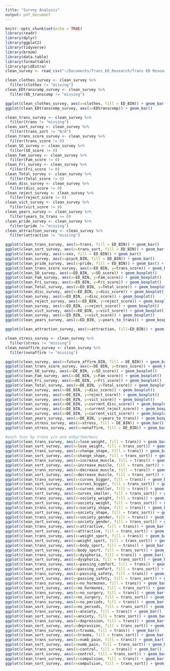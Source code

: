 ```yaml
---
title: "Survey Analysis"
output: pdf_document
---
```


```r
knitr::opts_chunk$set(echo = TRUE)
library(readr)
library(dplyr)
library(ggplot2)
library(tidyverse)
library(broom)
library(data.table)
library(formattable)
library(gridExtra)
clean_survey <- read_csv("~/Documents/Trans_ED_Research/Trans ED Research/cleaned_survey.csv")
```
```r
clean_clothes_survey <- clean_survey %>%
  filter(clothes != "missing")
clean_EDtranscomp_survey <- clean_survey %>%
  filter(ED_transcomp != "missing")

ggplot(clean_clothes_survey, aes(x=clothes, fill = ED_BIN)) + geom_bar()
ggplot(clean_EDtranscomp_survey, aes(x=EDtranscomp)) + geom_bar()
```


```r
clean_trans_survey <- clean_survey %>%
  filter(trans != "missing")
clean_sort_survey <- clean_survey %>%
  filter(trans_sort != "N/A")
clean_trans_score_survey <- clean_survey %>%
  filter(trans_score != 0)
clean_SO_survey <- clean_survey %>%
  filter(SO_score != 0)
clean_Fam_survey <- clean_survey %>%
  filter(Fam_score != 0)
clean_Fri_survey <- clean_survey %>%
  filter(Fri_score != 0)
clean_Total_survey <- clean_survey %>%
  filter(Total_score != 0)
clean_disc_survey <- clean_survey %>%
  filter(disc_score != 0)
clean_reject_survey <- clean_survey %>%
  filter(reject_score != 0)
clean_vict_survey <- clean_survey %>%
  filter(vict_score != 0)
clean_years_survey <- clean_survey %>%
  filter(years_to_trans >= 0)
clean_pride_survey <- clean_survey %>%
  filter(pride != "missing")
clean_attraction_survey <- clean_survey %>%
  filter(attraction != "missing")

ggplot(clean_trans_survey, aes(x=trans, fill = ED_BIN)) + geom_bar()
ggplot(clean_sort_survey, aes(x=trans_sort, fill = ED_BIN)) + geom_bar()
ggplot(clean_survey, aes(x=sex, fill = ED_BIN)) + geom_bar()
ggplot(clean_survey, aes(x=psych_BIN, fill = ED_BIN)) + geom_bar()
ggplot(clean_pride_survey, aes(x=pride, fill = ED_BIN)) + geom_bar() + theme(axis.text.x=element_text(angle = -90, hjust = 0))
ggplot(clean_trans_score_survey, aes(x=ED_BIN, y=trans_score)) + geom_boxplot()
ggplot(clean_SO_survey, aes(x=ED_BIN, y=SO_score)) + geom_boxplot()
ggplot(clean_Fam_survey, aes(x=ED_BIN, y=Fam_score)) + geom_boxplot()
ggplot(clean_Fri_survey, aes(x=ED_BIN, y=Fri_score)) + geom_boxplot()
ggplot(clean_Total_survey, aes(x=ED_BIN, y=Total_score)) + geom_boxplot()
ggplot(clean_disc_survey, aes(x=ED_BIN, y=disc_score)) + geom_boxplot()
ggplot(clean_survey, aes(x=ED_BIN, y=disc_score)) + geom_boxplot()
ggplot(clean_reject_survey, aes(x=ED_BIN, y=reject_score)) + geom_boxplot()
ggplot(clean_survey, aes(x=ED_BIN, y=reject_score)) + geom_boxplot()
ggplot(clean_vict_survey, aes(x=ED_BIN, y=vict_score)) + geom_boxplot()
ggplot(clean_survey, aes(x=ED_BIN, y=vict_score)) + geom_boxplot()
ggplot(clean_years_survey, aes(x=ED_BIN, y=years_to_trans)) + geom_boxplot()

ggplot(clean_attraction_survey, aes(x=attraction, fill=ED_BIN)) + geom_bar()
```

```r
clean_stress_survey <- clean_survey %>%
  filter(stress != "missing")
clean_nonaffirm_survey <- clean_survey %>%
  filter(nonaffirm != "missing")

ggplot(clean_survey, aes(x=future_affirm_BIN, fill = DE_BIN)) + geom_bar()
ggplot(clean_trans_score_survey, aes(x=DE_BIN, y=trans_score)) + geom_boxplot()
ggplot(clean_SO_survey, aes(x=DE_BIN, y=SO_score)) + geom_boxplot()
ggplot(clean_Fam_survey, aes(x=DE_BIN, y=Fam_score)) + geom_boxplot()
ggplot(clean_Fri_survey, aes(x=DE_BIN, y=Fri_score)) + geom_boxplot()
ggplot(clean_Total_survey, aes(x=DE_BIN, y=Total_score)) + geom_boxplot()
ggplot(clean_survey, aes(x=DE_BIN, y=disc_score)) + geom_boxplot()
ggplot(clean_survey, aes(x=DE_BIN, y=reject_score)) + geom_boxplot()
ggplot(clean_survey, aes(x=DE_BIN, y=vict_score)) + geom_boxplot()
ggplot(clean_survey, aes(x=DE_BIN, y=current_disc_score)) + geom_boxplot()
ggplot(clean_survey, aes(x=DE_BIN, y=current_reject_score)) + geom_boxplot()
ggplot(clean_survey, aes(x=DE_BIN, y=current_vict_score)) + geom_boxplot()
ggplot(clean_years_survey, aes(x=DE_BIN, y=years_to_trans)) + geom_boxplot()
ggplot(clean_stress_survey, aes(x=stress, fill = DE_BIN)) + geom_bar()
ggplot(clean_stress_survey, aes(x=nonaffirm, fill = DE_BIN)) + geom_bar() + theme(axis.text.x=element_text(angle = -90, hjust = 0))


```

```r
#each func by trans y/n and enby/fem/masc
ggplot(clean_trans_survey, aes(x=lose_weight, fill = trans)) + geom_bar()
ggplot(clean_sort_survey, aes(x=lose_weight, fill = trans_sort)) + geom_bar()
ggplot(clean_trans_survey, aes(x=change_shape, fill = trans)) + geom_bar()
ggplot(clean_sort_survey, aes(x=change_shape, fill = trans_sort)) + geom_bar()
ggplot(clean_trans_survey, aes(x=increase_muscle, fill = trans)) + geom_bar()
ggplot(clean_sort_survey, aes(x=increase_muscle, fill = trans_sort)) + geom_bar()
ggplot(clean_trans_survey, aes(x=decrease_muscle, fill = trans)) + geom_bar()
ggplot(clean_sort_survey, aes(x=decrease_muscle, fill = trans_sort)) + geom_bar()
ggplot(clean_trans_survey, aes(x=curves_bigger, fill = trans)) + geom_bar()
ggplot(clean_sort_survey, aes(x=curves_bigger, fill = trans_sort)) + geom_bar()
ggplot(clean_trans_survey, aes(x=curves_smaller, fill = trans)) + geom_bar()
ggplot(clean_sort_survey, aes(x=curves_smaller, fill = trans_sort)) + geom_bar()
ggplot(clean_trans_survey, aes(x=society_weight, fill = trans)) + geom_bar()
ggplot(clean_sort_survey, aes(x=society_weight, fill = trans_sort)) + geom_bar()
ggplot(clean_trans_survey, aes(x=society_shape, fill = trans)) + geom_bar()
ggplot(clean_sort_survey, aes(x=society_shape, fill = trans_sort)) + geom_bar()
ggplot(clean_trans_survey, aes(x=society_gender, fill = trans)) + geom_bar()
ggplot(clean_sort_survey, aes(x=society_gender, fill = trans_sort)) + geom_bar()
ggplot(clean_trans_survey, aes(x=attractive, fill = trans)) + geom_bar()
ggplot(clean_sort_survey, aes(x=attractive, fill = trans_sort)) + geom_bar()
ggplot(clean_trans_survey, aes(x=weight_sport, fill = trans)) + geom_bar()
ggplot(clean_sort_survey, aes(x=weight_sport, fill = trans_sort)) + geom_bar()
ggplot(clean_trans_survey, aes(x=body_sport, fill = trans)) + geom_bar()
ggplot(clean_sort_survey, aes(x=body_sport, fill = trans_sort)) + geom_bar()
ggplot(clean_trans_survey, aes(x=dysphoria, fill = trans)) + geom_bar()
ggplot(clean_sort_survey, aes(x=dysphoria, fill = trans_sort)) + geom_bar()
ggplot(clean_trans_survey, aes(x=passing_comfort, fill = trans)) + geom_bar()
ggplot(clean_sort_survey, aes(x=passing_comfort, fill = trans_sort)) + geom_bar()
ggplot(clean_trans_survey, aes(x=passing_safety, fill = trans)) + geom_bar()
ggplot(clean_sort_survey, aes(x=passing_safety, fill = trans_sort)) + geom_bar()
ggplot(clean_trans_survey, aes(x=no_hormones, fill = trans)) + geom_bar()
ggplot(clean_sort_survey, aes(x=no_hormones, fill = trans_sort)) + geom_bar()
ggplot(clean_trans_survey, aes(x=no_surgery, fill = trans)) + geom_bar()
ggplot(clean_sort_survey, aes(x=no_surgery, fill = trans_sort)) + geom_bar()
ggplot(clean_trans_survey, aes(x=no_periods, fill = trans)) + geom_bar()
ggplot(clean_sort_survey, aes(x=no_periods, fill = trans_sort)) + geom_bar()
ggplot(clean_trans_survey, aes(x=anxiety, fill = trans)) + geom_bar()
ggplot(clean_sort_survey, aes(x=anxiety, fill = trans_sort)) + geom_bar()
ggplot(clean_trans_survey, aes(x=depression, fill = trans)) + geom_bar()
ggplot(clean_sort_survey, aes(x=depression, fill = trans_sort)) + geom_bar()
ggplot(clean_trans_survey, aes(x=trauma, fill = trans)) + geom_bar()
ggplot(clean_sort_survey, aes(x=trauma, fill = trans_sort)) + geom_bar()
ggplot(clean_trans_survey, aes(x=numb_pain, fill = trans)) + geom_bar()
ggplot(clean_sort_survey, aes(x=numb_pain, fill = trans_sort)) + geom_bar()
ggplot(clean_trans_survey, aes(x=control, fill = trans)) + geom_bar()
ggplot(clean_sort_survey, aes(x=control, fill = trans_sort)) + geom_bar()
ggplot(clean_trans_survey, aes(x=compulsion, fill = trans)) + geom_bar()
ggplot(clean_sort_survey, aes(x=compulsion, fill = trans_sort)) + geom_bar()





```


